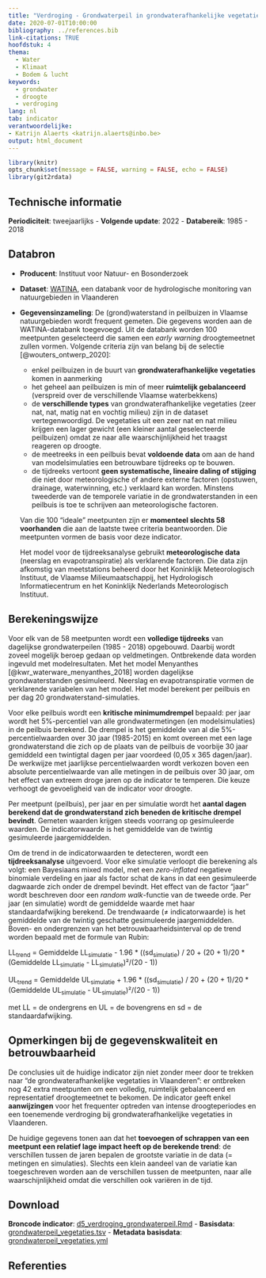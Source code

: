 ```yaml
---
title: "Verdroging - Grondwaterpeil in grondwaterafhankelijke vegetaties"
date: 2020-07-01T10:00:00
bibliography: ../references.bib
link-citations: TRUE
hoofdstuk: 4
thema:
  - Water
  - Klimaat
  - Bodem & lucht
keywords:
  - grondwater
  - droogte
  - verdroging
lang: nl
tab: indicator
verantwoordelijke:
- Katrijn Alaerts <katrijn.alaerts@inbo.be>
output: html_document
---
```

```r
library(knitr)
opts_chunk$set(message = FALSE, warning = FALSE, echo = FALSE)
library(git2rdata)
```
## Technische informatie
**Periodiciteit**: tweejaarlijks
\- **Volgende update**: 2022
\- **Databereik**: 1985 - 2018

## Databron
- **Producent**: Instituut voor Natuur- en Bosonderzoek
- **Dataset**: [WATINA](https://watina.inbo.be/Pages/Common/Default.aspx), een databank voor de  hydrologische monitoring van natuurgebieden in Vlaanderen
- **Gegevensinzameling**: De (grond)waterstand in peilbuizen in Vlaamse natuurgebieden wordt frequent gemeten. Die gegevens worden aan de WATINA-databank toegevoegd. 
Uit de databank worden 100 meetpunten geselecteerd die samen een *early warning* droogtemeetnet zullen vormen. Volgende criteria zijn van belang bij de selectie [@wouters_ontwerp_2020]:
  + enkel peilbuizen in de buurt van **grondwaterafhankelijke vegetaties** komen in aanmerking 
  + het geheel aan peilbuizen is min of meer **ruimtelijk gebalanceerd** (verspreid over de verschillende Vlaamse waterbekkens)
  + de **verschillende types** van grondwaterafhankelijke vegetaties (zeer nat, nat, matig nat en vochtig milieu) zijn in de dataset vertegenwoordigd. 
De vegetaties uit een zeer nat en nat milieu krijgen een lager gewicht (een kleiner aantal geselecteerde peilbuizen) omdat ze naar alle waarschijnlijkheid het traagst reageren op droogte. 
  + de meetreeks in een peilbuis bevat **voldoende data** om aan de hand van modelsimulaties een betrouwbare tijdreeks op te bouwen. 
  + de tijdreeks vertoont **geen systematische, lineaire daling of stijging** die niet door meteorologische of andere externe factoren (opstuwen, drainage, waterwinning, etc.) verklaard kan worden. 
Minstens tweederde van de temporele variatie in de grondwaterstanden in een peilbuis is toe te schrijven aan meteorologische factoren. 
 
  Van die 100 “ideale” meetpunten zijn er **momenteel slechts 58 voorhanden** die aan de laatste twee criteria beantwoorden. 
Die meetpunten vormen de basis voor deze indicator.

  Het model voor de tijdreeksanalyse gebruikt **meteorologische data** (neerslag en evapotranspiratie) als verklarende factoren. 
Die data zijn afkomstig van meetstations beheerd door het Koninklijk Meteorologisch Instituut, de Vlaamse Milieumaatschappij, het Hydrologisch Informatiecentrum en het Koninklijk Nederlands Meteorologisch Instituut. 

## Berekeningswijze
Voor elk van de 58 meetpunten wordt een **volledige tijdreeks** van dagelijkse grondwaterpeilen (1985 - 2018) opgebouwd. 
Daarbij wordt zoveel mogelijk beroep gedaan op veldmetingen. 
Ontbrekende data worden ingevuld met modelresultaten. 
Met het model Menyanthes [@kwr_waterware_menyanthes_2018] worden dagelijkse grondwaterstanden gesimuleerd. 
Neerslag en evapotranspiratie vormen de verklarende variabelen van het model. 
Het model berekent per peilbuis en per dag 20 grondwaterstand-simulaties.

Voor elke peilbuis wordt een **kritische minimumdrempel** bepaald: per jaar wordt het 5%-percentiel van alle grondwatermetingen (en modelsimulaties) in de peilbuis berekend. 
De drempel is het gemiddelde van al die 5%-percentielwaarden over 30 jaar (1985-2015) en komt overeen met een lage grondwaterstand die zich op de plaats van de peilbuis de voorbije 30 jaar gemiddeld een twintigtal dagen per jaar voordeed (0,05 x 365 dagen/jaar). 
De werkwijze met jaarlijkse percentielwaarden wordt verkozen boven een absolute percentielwaarde van alle metingen in de peilbuis over 30 jaar, om het effect van extreem droge jaren op de indicator te temperen. Die keuze verhoogt de gevoeligheid van de indicator voor droogte. 

Per meetpunt (peilbuis), per jaar en per simulatie wordt het **aantal dagen berekend dat de grondwaterstand zich beneden de kritische drempel bevindt**. 
Gemeten waarden krijgen steeds voorrang op gesimuleerde waarden. 
De indicatorwaarde is het gemiddelde van de twintig gesimuleerde jaargemiddelden.

Om de trend in de indicatorwaarden te detecteren, wordt een **tijdreeksanalyse** uitgevoerd. 
Voor elke simulatie verloopt die berekening als volgt: een Bayesiaans mixed model, met een *zero-inflated* negatieve binomiale verdeling en jaar als factor schat de kans in dat een gesimuleerde dagwaarde zich onder de drempel bevindt. 
Het effect van de factor “jaar” wordt beschreven door een *random walk*-functie van de tweede orde.
Per jaar (en simulatie) wordt de gemiddelde waarde met haar standaardafwijking berekend. 
De trendwaarde (≠ indicatorwaarde) is het gemiddelde van de twintig geschatte gesimuleerde jaargemiddelden. Boven- en ondergrenzen van het betrouwbaarheidsinterval op de trend worden bepaald met de formule van Rubin:

LL~trend~ = Gemiddelde LL~simulatie~ - 1.96 * ((sd~simulatie~) / 20 + (20 + 1)/20 * (Gemiddelde LL~simulatie~ - LL~simulatie~)²/(20 - 1))

UL~trend~ = Gemiddelde UL~simulatie~ + 1.96 * ((sd~simulatie~) / 20 + (20 + 1)/20 * (Gemiddelde UL~simulatie~ - UL~simulatie~)²/(20 - 1))

met LL = de ondergrens en UL = de bovengrens en sd = de standaardafwijking.

## Opmerkingen bij de gegevenskwaliteit en betrouwbaarheid
De conclusies uit de huidige indicator zijn niet zonder meer door te trekken naar “de grondwaterafhankelijke vegetaties in Vlaanderen”: er ontbreken nog 42 extra meetpunten om een volledig, ruimtelijk gebalanceerd en representatief droogtemeetnet te bekomen. 
De indicator geeft enkel **aanwijzingen** voor het frequenter optreden van intense droogteperiodes en een toenemende verdroging bij grondwaterafhankelijke vegetaties in Vlaanderen. 

De huidige gegevens tonen aan dat het **toevoegen of schrappen van een meetpunt een relatief lage impact heeft op de berekende trend**: de verschillen tussen de jaren bepalen de grootste variatie in de data (= metingen en simulaties). 
Slechts een klein aandeel van de variatie kan toegeschreven worden aan de verschillen tussen de meetpunten, naar alle waarschijnlijkheid omdat die verschillen ook variëren in de tijd.

## Download
**Broncode indicator**: [d5_verdroging_grondwaterpeil.Rmd](../d5_verdroging_grondwaterpeil/d5_verdroging_grondwaterpeil.Rmd)
- **Basisdata**: [grondwaterpeil_vegetaties.tsv](../d5_verdroging_grondwaterpeil/grondwaterpeil_vegetaties.tsv)
- **Metadata basisdata**: [grondwaterpeil_vegetaties.yml](../d5_verdroging_grondwaterpeil/grondwaterpeil_vegetaties.yml)

## Referenties
